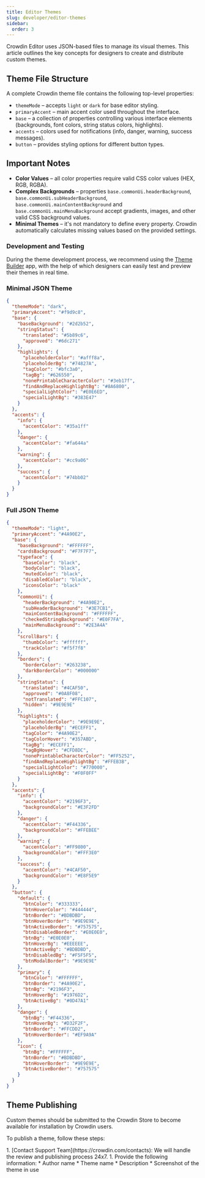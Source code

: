 ```yaml
---
title: Editor Themes
slug: developer/editor-themes
sidebar:
  order: 3
---
```



Crowdin Editor uses JSON-based files to manage its visual themes. This article outlines the key concepts for designers to create and distribute custom themes.

<LinkCard
  title="Explore Existing Themes"
  description="Browse the collection of available themes in the Crowdin Store."
  href="https://store.crowdin.com/collections/themes"
  target="_blank"
/>

## Theme File Structure

A complete Crowdin theme file contains the following top-level properties:

* `themeMode` &ndash; accepts `light` or `dark` for base editor styling.
* `primaryAccent` &ndash; main accent color used throughout the interface.
* `base` &ndash; a collection of properties controlling various interface elements (backgrounds, font colors, string status colors, highlights).
* `accents` &ndash; colors used for notifications (info, danger, warning, success messages).
* `button` &ndash; provides styling options for different button types.

## Important Notes

* **Color Values** &ndash; all color properties require valid CSS color values (HEX, RGB, RGBA).
* **Complex Backgrounds** &ndash; properties `base.commonUi.headerBackground`, `base.commonUi.subHeaderBackground`, `base.commonUi.mainContentBackground` and `base.commonUi.mainMenuBackground` accept gradients, images, and other valid CSS background values.
* **Minimal Themes** &ndash; it's not mandatory to define every property. Crowdin automatically calculates missing values based on the provided settings.

### Development and Testing

During the theme development process, we recommend using the [Theme Builder](https://store.crowdin.com/theme-builder) app, with the help of which designers can easily test and preview their themes in real time.

### Minimal JSON Theme

```json
{
  "themeMode": "dark",
  "primaryAccent": "#f9d9c8",
  "base": {
    "baseBackground": "#2d2b52",
    "stringStatus": {
      "translated": "#5b89c6",
      "approved": "#6dc271"
    },
    "highlights": {
      "placeholderColor": "#afff8a",
      "placeholderBg": "#74827A",
      "tagColor": "#bfc3a0",
      "tagBg": "#626550",
      "nonePrintableCharacterColor": "#3eb17f",
      "findAndReplaceHighlightBg": "#8A6800",
      "specialLightColor": "#E0E6ED",
      "specialLightBg": "#383E47"
    }
  },
  "accents": {
    "info": {
      "accentColor": "#35a1ff"
    },
    "danger": {
      "accentColor": "#fa644a"
    },
    "warning": {
      "accentColor": "#cc9a06"
    },
    "success": {
      "accentColor": "#74bb02"
    }
  }
}
```

### Full JSON Theme

```json
{
  "themeMode": "light",
  "primaryAccent": "#4A90E2",
  "base": {
    "baseBackground": "#FFFFFF",
    "cardsBackground": "#F7F7F7",
    "typeface": {
      "baseColor": "black",
      "bodyColor": "black",
      "mutedColor": "black",
      "disabledColor": "black",
      "iconsColor": "black"
    },
    "commonUi": {
      "headerBackground": "#4A90E2",
      "subHeaderBackground": "#3E7CB1",
      "mainContentBackground": "#FFFFFF",
      "checkedStringBackground": "#E0F7FA",
      "mainMenuBackground": "#2E3A4A"
    },
    "scrollBars": {
      "thumbColor": "#ffffff",
      "trackColor": "#f5f7f8"
    },
    "borders": {
      "borderColor": "#263238",
      "darkBorderColor": "#000000"
    },
    "stringStatus": {
      "translated": "#4CAF50",
      "approved": "#0A8F08",
      "notTranslated": "#FFC107",
      "hidden": "#9E9E9E"
    },
    "highlights": {
      "placeholderColor": "#9E9E9E",
      "placeholderBg": "#ECEFF1",
      "tagColor": "#4A90E2",
      "tagColorHover": "#357ABD",
      "tagBg": "#ECEFF1",
      "tagBgHover": "#CFD8DC",
      "nonePrintableCharacterColor": "#FF5252",
      "findAndReplaceHighlightBg": "#FFEB3B",
      "specialLightColor": "#770000",
      "specialLightBg": "#F0F0FF"
    }
  },
  "accents": {
    "info": {
      "accentColor": "#2196F3",
      "backgroundColor": "#E3F2FD"
    },
    "danger": {
      "accentColor": "#F44336",
      "backgroundColor": "#FFEBEE"
    },
    "warning": {
      "accentColor": "#FF9800",
      "backgroundColor": "#FFF3E0"
    },
    "success": {
      "accentColor": "#4CAF50",
      "backgroundColor": "#E8F5E9"
    }
  },
  "button": {
    "default": {
      "btnColor": "#333333",
      "btnHoverColor": "#444444",
      "btnBorder": "#BDBDBD",
      "btnHoverBorder": "#9E9E9E",
      "btnActiveBorder": "#757575",
      "btnDisabledBorder": "#E0E0E0",
      "btnBg": "#E0E0E0",
      "btnHoverBg": "#EEEEEE",
      "btnActiveBg": "#BDBDBD",
      "btnDisabledBg": "#F5F5F5",
      "btnModalBorder": "#9E9E9E"
    },
    "primary": {
      "btnColor": "#FFFFFF",
      "btnBorder": "#4A90E2",
      "btnBg": "#2196F3",
      "btnHoverBg": "#1976D2",
      "btnActiveBg": "#0D47A1"
    },
    "danger": {
      "btnBg": "#F44336",
      "btnHoverBg": "#D32F2F",
      "btnBorder": "#FFCDD2",
      "btnHoverBorder": "#EF9A9A"
    },
    "icon": {
      "btnBg": "#FFFFFF",
      "btnBorder": "#BDBDBD",
      "btnHoverBorder": "#9E9E9E",
      "btnActiveBorder": "#757575"
    }
  }
}
```

## Theme Publishing

Custom themes should be submitted to the Crowdin Store to become available for installation by Crowdin users.

To publish a theme, follow these steps:

<Steps>
  1. [Contact Support Team](https://crowdin.com/contacts): We will handle the review and publishing process 24x7.
  1. Provide the following information:
      * Author name
      * Theme name
      * Description
      * Screenshot of the theme in use  
</Steps>
